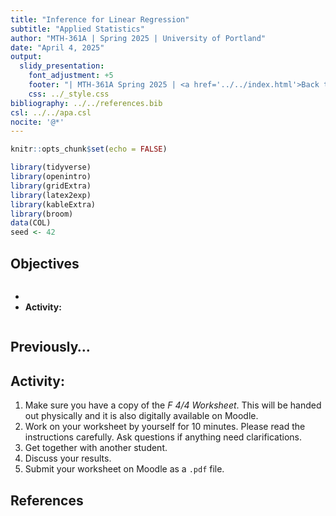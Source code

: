 ---
title: "Inference for Linear Regression"
subtitle: "Applied Statistics"
author: "MTH-361A | Spring 2025 | University of Portland"
date: "April 4, 2025"
output:
  slidy_presentation:
    font_adjustment: +5
    footer: "| MTH-361A Spring 2025 | <a href='../../index.html'>Back to the Course Website</a>"
    css: ../_style.css
bibliography: ../../references.bib
csl: ../../apa.csl
nocite: '@*'
---

```{r setup, include=FALSE}
knitr::opts_chunk$set(echo = FALSE)
```

```{r echo=FALSE, eval=TRUE,message=FALSE, warning=FALSE}
library(tidyverse)
library(openintro)
library(gridExtra)
library(latex2exp)
library(kableExtra)
library(broom)
data(COL)
seed <- 42
```

## Objectives

:::: {.column width=15%}
::::

:::: {.column width=70%}
- 
- **Activity: **
::::

:::: {.column width=15%}
::::

## Previously... 



## Activity: 

1. Make sure you have a copy of the *F 4/4 Worksheet*. This will be handed out physically and it is also digitally available on Moodle.
2. Work on your worksheet by yourself for 10 minutes. Please read the instructions carefully. Ask questions if anything need clarifications.
3. Get together with another student.
4. Discuss your results.
5. Submit your worksheet on Moodle as a `.pdf` file.

## References

::: {#refs}
:::

